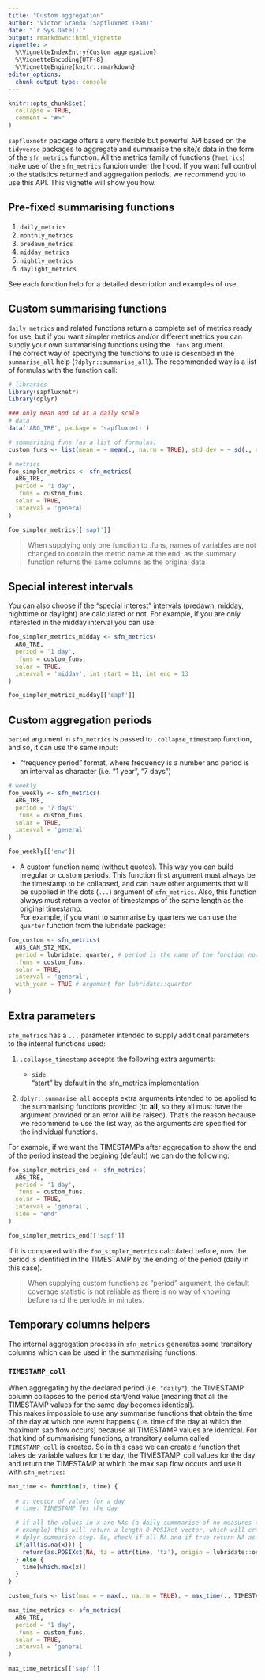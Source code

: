 ```yaml
---
title: "Custom aggregation"
author: "Victor Granda (Sapfluxnet Team)"
date: "`r Sys.Date()`"
output: rmarkdown::html_vignette
vignette: >
  %\VignetteIndexEntry{Custom aggregation}
  %\VignetteEncoding{UTF-8}
  %\VignetteEngine{knitr::rmarkdown}
editor_options: 
  chunk_output_type: console
---
```


```r
knitr::opts_chunk$set(
  collapse = TRUE,
  comment = "#>"
)
```

`sapfluxnetr` package offers a very flexible but powerful API based on the
`tidyverse` packages to aggregate and summarise the site/s data in the form
of the `sfn_metrics` function. All the metrics family of functions (`?metrics`)
make use of the `sfn_metrics` funcion under the hood. If you want full control
to the statistics returned and aggregation periods, we recommend you to use this
API. This vignette will show you how.

## Pre-fixed summarising functions

  1. `daily_metrics`
  1. `monthly_metrics`
  1. `predawn_metrics`
  1. `midday_metrics`
  1. `nightly_metrics`
  1. `daylight_metrics`

See each function help for a detailed description and examples of use.

## Custom summarising functions

`daily_metrics` and related functions return a complete set of metrics ready for
use, but if you want simpler metrics and/or different metrics you can supply
your own summarising functions using the `.funs` argument.  
The correct way of specifying the functions to use is described in
the `summarise_all` help (`?dplyr::summarise_all`). The recommended way is a
list of formulas with the function call:

```r
# libraries
library(sapfluxnetr)
library(dplyr)

### only mean and sd at a daily scale
# data
data('ARG_TRE', package = 'sapfluxnetr')

# summarising funs (as a list of formulas)
custom_funs <- list(mean = ~ mean(., na.rm = TRUE), std_dev = ~ sd(., na.rm = TRUE))

# metrics
foo_simpler_metrics <- sfn_metrics(
  ARG_TRE,
  period = '1 day',
  .funs = custom_funs,
  solar = TRUE,
  interval = 'general'
)

foo_simpler_metrics[['sapf']]
```

> When supplying only one function to .funs, names of variables are not changed to
  contain the metric name at the end, as the summary function returns the
  same columns as the original data

## Special interest intervals

You can also choose if the "special interest" intervals (predawn, midday,
nighttime or daylight) are calculated or not. For example, if you are only
interested in the midday interval you can use:

```r
foo_simpler_metrics_midday <- sfn_metrics(
  ARG_TRE,
  period = '1 day',
  .funs = custom_funs,
  solar = TRUE,
  interval = 'midday', int_start = 11, int_end = 13
)

foo_simpler_metrics_midday[['sapf']]
```

## Custom aggregation periods

`period` argument in `sfn_metrics` is passed to `.collapse_timestamp` function,
and so, it can use the same input:

  + "frequency period" format, where frequency is a number and period is an
    interval as character (i.e. "1 year", "7 days")

```r
# weekly
foo_weekly <- sfn_metrics(
  ARG_TRE,
  period = '7 days',
  .funs = custom_funs,
  solar = TRUE,
  interval = 'general'
)

foo_weekly[['env']]
```

 + A custom function name (without quotes). This way you can build irregular
   or custom periods.
   This function first argument must always be the timestamp to be collapsed, and
   can have other arguments that will be supplied in the dots (`...`) argument
   of `sfn_metrics`. Also, this function always must return a vector of timestamps
   of the same length as the original timestamp.  
   For example, if you want to summarise by quarters we can use the `quarter`
   function from the lubridate package:

```r
foo_custom <- sfn_metrics(
  AUS_CAN_ST2_MIX,
  period = lubridate::quarter, # period is the name of the function now
  .funs = custom_funs,
  solar = TRUE,
  interval = 'general',
  with_year = TRUE # argument for lubridate::quarter
)
```

## Extra parameters

`sfn_metrics` has a `...` parameter intended to supply additional parameters to
the internal functions used:

  1. `.collapse_timestamp` accepts the following extra arguments:
     
     - `side`  
        "start" by default in the sfn_metrics implementation
  
  1. `dplyr::summarise_all` accepts extra arguments intended to be applied to
     the summarising functions provided (to **all**, so they all must have the
     argument provided or an error will be raised). That's the reason because we
     recommend to use the list way, as the arguments are specified for the
     individual functions.

For example, if we want the TIMESTAMPs after aggregation to show the end of the
period instead the begining (default) we can do the following:

```r
foo_simpler_metrics_end <- sfn_metrics(
  ARG_TRE,
  period = '1 day',
  .funs = custom_funs,
  solar = TRUE,
  interval = 'general',
  side = "end"
)

foo_simpler_metrics_end[['sapf']]
```

If it is compared with the `foo_simpler_metrics` calculated before, now the
period is identified in the TIMESTAMP by the ending of the period (daily in this
case).

> When supplying custom functions as "period" argument, the default coverage
  statistic is not reliable as there is no way of knowing beforehand the
  period/s in minutes.

## Temporary columns helpers

The internal aggregation process in `sfn_metrics` generates some transitory
columns which can be used in the summarising functions:

### `TIMESTAMP_coll`

When aggregating by the declared period (i.e. `"daily"`), the TIMESTAMP column
collapses to the period start/end value (meaning that all the TIMESTAMP values
for the same day becomes identical).  
This makes impossible to use any summarise functions that obtain the
time of the day at which one event happens (i.e. time of the day at which the
maximum sap flow occurs) because all TIMESTAMP values are identical.
For that kind of summarising functions, a transitory column called
`TIMESTAMP_coll` is created. So in this case we can create a function that
takes de variable values for the day, the TIMESTAMP_coll values for the day
and return the TIMESTAMP at which the max sap flow occurs and use it with
`sfn_metrics`:

```r
max_time <- function(x, time) {
  
  # x: vector of values for a day
  # time: TIMESTAMP for the day 

  # if all the values in x are NAs (a daily summmarise of no measures day for
  # example) this will return a length 0 POSIXct vector, which will crash
  # dplyr summarise step. So, check if all NA and if true return NA as POSIXct
  if(all(is.na(x))) {
    return(as.POSIXct(NA, tz = attr(time, 'tz'), origin = lubridate::origin))
  } else {
    time[which.max(x)]
  }
}

custom_funs <- list(max = ~ max(., na.rm = TRUE), ~ max_time(., TIMESTAMP_coll))

max_time_metrics <- sfn_metrics(
  ARG_TRE,
  period = '1 day',
  .funs = custom_funs,
  solar = TRUE,
  interval = 'general'
)

max_time_metrics[['sapf']]
```

